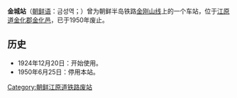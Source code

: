 {{unreferenced|time=2014-05-29T08:20:35+00:00}}
{{朝鮮半島車站資訊
|公司色 = black
|文字色 = 
|站名 = 金城站
|圖片 = 
|pxl = 
|圖片說明 =
|前一站 = [[白杨站|白杨]]
|前一站距離 = 5.2
|後一站距離 = 3.0
|後一站 = [[庆坡站|庆坡]]
|諺文 = 금성역
|朝鮮漢字 = 金城驛
|文觀部式 = Geumseong-yeok
|馬-賴式 = Kŭmsŏng-yŏk
|副站名 = 
|車站編號 = 
|停站路線數 = 
|所屬公司 = [[京城电气株式会社|京城电气株式会社]]
|所屬路線 = [[金刚山线|金刚山线]]
|距離 = 51.0
|起點站 = [[铁原站|铁原]]
|所在地 =[[江原道_(北)|江原道]][[金化郡|金化郡]][[金化邑|金化邑]]
|車站構造 = 地面车站
|月台配置 = 
|啟用年月日 = 1924年12月20日 
|廢站年月日 = 1950年6月25日
|上下車人次 = 
|統計年度 = 
|轉車 = 
|備註 = 
|全寬備註 = 
}}

'''金城站'''（[[朝鲜语|朝鲜语]]：금성역；{{lang|ko|金城驛}}）曾为朝鲜半岛铁路[[金刚山线|金刚山线]]上的一个车站，位于[[江原道_(北)|江原道]][[金化郡|金化郡]][[金化邑|金化邑]]，已于1950年废止。

== 历史 ==
*1924年12月20日：开始使用。
*1950年6月25日：停用本站。

{{金刚山线}}

[[Category:朝鲜江原道铁路废站|Category:朝鲜江原道铁路废站]]
